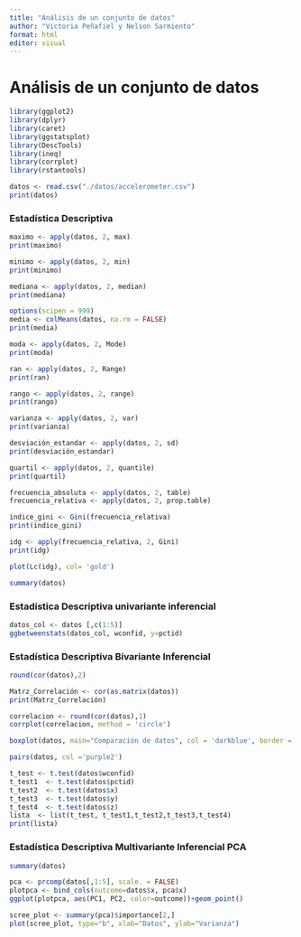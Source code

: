 ```yaml
---
title: "Análisis de un conjunto de datos"
author: "Victoria Peñafiel y Nelson Sarmiento"
format: html
editor: visual
---
```


# Análisis de un conjunto de datos

```r
library(ggplot2)
library(dplyr)
library(caret)
library(ggstatsplot)
library(DescTools)
library(ineq)
library(corrplot)
library(rstantools)
```

```r
datos <- read.csv("./datos/accelerometer.csv")
print(datos)
```

### Estadística Descriptiva

```r
maximo <- apply(datos, 2, max)
print(maximo)
```

```r
minimo <- apply(datos, 2, min)
print(minimo)
```

```r
mediana <- apply(datos, 2, median)
print(mediana)
```

```r
options(scipen = 999)
media <- colMeans(datos, na.rm = FALSE)
print(media)
```

```r
moda <- apply(datos, 2, Mode)
print(moda)
```

```r
ran <- apply(datos, 2, Range)
print(ran)
```

```r
rango <- apply(datos, 2, range)
print(rango)
```

```r
varianza <- apply(datos, 2, var)
print(varianza)
```

```r
desviación_estandar <- apply(datos, 2, sd)
print(desviación_estandar)
```

```r
quartil <- apply(datos, 2, quantile)
print(quartil)
```

```r
frecuencia_absoluta <- apply(datos, 2, table)
frecuencia_relativa <- apply(datos, 2, prop.table)
```

```r
indice_gini <- Gini(frecuencia_relativa)
print(indice_gini)
```

```r
idg <- apply(frecuencia_relativa, 2, Gini)
print(idg)
```

```r
plot(Lc(idg), col= 'gold')
```

```r
summary(datos)
```

### Estadística Descriptiva univariante inferencial

```r
datos_col <- datos [,c(1:5)]
ggbetweenstats(datos_col, wconfid, y=pctid)
```

### Estadística Descriptiva Bivariante Inferencial

```r
round(cor(datos),2)
```

```r
Matrz_Correlación <- cor(as.matrix(datos))
print(Matrz_Correlación)
```

```r
correlacion <- round(cor(datos),1)
corrplot(correlacion, method = 'circle')
```

```r
boxplot(datos, main="Comparación de datos", col = 'darkblue', border = 'red1')
```

```r
pairs(datos, col ='purple2')
```

```r
t_test <- t.test(datos$wconfid)
t_test1  <- t.test(datos$pctid)
t_test2  <- t.test(datos$x)
t_test3  <- t.test(datos$y)
t_test4  <- t.test(datos$z)
lista  <- list(t_test, t_test1,t_test2,t_test3,t_test4)
print(lista)
```

### Estadística Descriptiva Multivariante Inferencial PCA

```r
summary(datos)

pca <- prcomp(datos[,1:5], scale. = FALSE)
plotpca <- bind_cols(outcome=datos$x, pca$x)
ggplot(plotpca, aes(PC1, PC2, color=outcome))+geom_point()
```

```r
scree_plot <- summary(pca)$importance[2,]
plot(scree_plot, type="b", xlab="Datos", ylab="Varianza")
```
